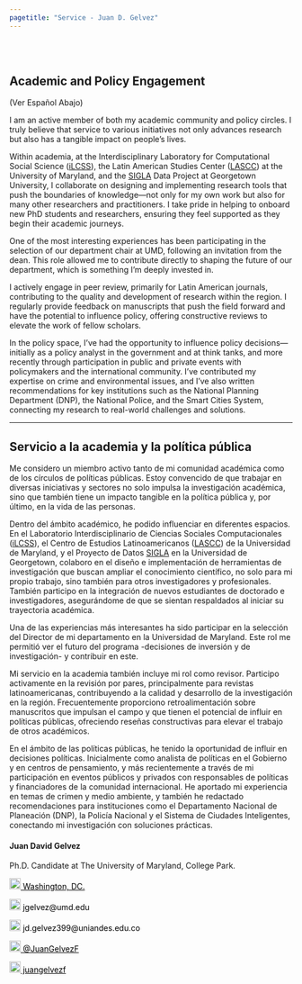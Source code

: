 ```yaml
---
pagetitle: "Service - Juan D. Gelvez"
---
```


<br>  </br> <!--- Agrega lineas en blanco --->

<!------------- Panel de la izquierda ------------->
<div class="col-sm-9">


<!--- Work in progress --->

## Academic and Policy Engagement
(Ver Español Abajo)

I am an active member of both my academic community and policy circles. I truly believe that service to various initiatives not only advances research but also has a tangible impact on people’s lives.

Within academia, at the Interdisciplinary Laboratory for Computational Social Science ([iLCSS](https://ilcss.umd.edu/)), the Latin American Studies Center ([LASCC](https://lacs.umd.edu/)) at the University of Maryland, and the [SIGLA](https://sigla.georgetown.domains/gateway/) Data Project at Georgetown University, I collaborate on designing and implementing research tools that push the boundaries of knowledge—not only for my own work but also for many other researchers and practitioners. I take pride in helping to onboard new PhD students and researchers, ensuring they feel supported as they begin their academic journeys.

One of the most interesting experiences has been participating in the selection of our department chair at UMD, following an invitation from the dean. This role allowed me to contribute directly to shaping the future of our department, which is something I’m deeply invested in.

I actively engage in peer review, primarily for Latin American journals, contributing to the quality and development of research within the region. I regularly provide feedback on manuscripts that push the field forward and have the potential to influence policy, offering constructive reviews to elevate the work of fellow scholars.

In the policy space, I’ve had the opportunity to influence policy decisions—initially as a policy analyst in the government and at think tanks, and more recently through participation in public and private events with policymakers and the international community. I’ve contributed my expertise on crime and environmental issues, and I’ve also written recommendations for key institutions such as the National Planning Department (DNP), the National Police, and the Smart Cities System, connecting my research to real-world challenges and solutions.

-----------------------------------------

## Servicio a la academia y la política pública


Me considero un miembro activo tanto de mi comunidad académica como de los círculos de políticas públicas. Estoy convencido de que trabajar en diversas iniciativas y sectores no solo impulsa la investigación académica, sino que también tiene un impacto tangible en la política pública y, por último, en la vida de las personas.

Dentro del ámbito académico, he podido influenciar en diferentes espacios. En el Laboratorio Interdisciplinario de Ciencias Sociales Computacionales ([iLCSS](https://ilcss.umd.edu/)), el Centro de Estudios Latinoamericanos ([LASCC](https://lacs.umd.edu/)) de la Universidad de Maryland, y el Proyecto de Datos [SIGLA](https://sigla.georgetown.domains/gateway/) en la Universidad de Georgetown, colaboro en el diseño e implementación de herramientas de investigación que buscan ampliar el conocimiento científico, no solo para mi propio trabajo, sino también para otros investigadores y profesionales. También participo en la integración de nuevos estudiantes de doctorado e investigadores, asegurándome de que se sientan respaldados al iniciar su trayectoria académica.

Una de las experiencias más interesantes ha sido participar en la selección del Director de mi departamento en la Universidad de Maryland. Este rol me permitió ver el futuro del programa -decisiones de inversión y de investigación- y contribuir en este.

Mi servicio en la academia también incluye mi rol como revisor. Participo activamente en la revisión por pares, principalmente para revistas latinoamericanas, contribuyendo a la calidad y desarrollo de la investigación en la región. Frecuentemente proporciono retroalimentación sobre manuscritos que impulsan el campo y que tienen el potencial de influir en políticas públicas, ofreciendo reseñas constructivas para elevar el trabajo de otros académicos.

En el ámbito de las políticas públicas, he tenido la oportunidad de influir en decisiones políticas. Inicialmente como analista de políticas en el Gobierno y en centros de pensamiento, y más recientemente a través de mi participación en eventos públicos y privados con responsables de políticas y financiadores de la comunidad internacional. He aportado mi experiencia en temas de crimen y medio ambiente, y también he redactado recomendaciones para instituciones como el Departamento Nacional de Planeación (DNP), la Policía Nacional y el Sistema de Ciudades Inteligentes, conectando mi investigación con soluciones prácticas.


</div>
<!------------- Panel de la izquierda ------------->


<!------------- Panel de la derecha ------------->
<div class="col-sm-3">

#### Juan David Gelvez

Ph.D. Candidate at The University of Maryland, College Park.

<!-- Location -->
<a href="https://www.google.com/maps/place/Washington+D.+C.,+Distrito+de+Columbia/@38.8938672,-77.0846157,12z/data=!3m1!4b1!4m5!3m4!1s0x89b7c6de5af6e45b:0xc2524522d4885d2a!8m2!3d38.9071923!4d-77.0368707" style="color:black;"> <img alt="Qries" src="./images/location.png" width="20" height="20">  Washington, DC.</a>

<!-- Correo -->
<p style="color:black"><img alt="Qries" src="./images/correo.png" width="20" height="20"> jgelvez@umd.edu </img></p>

<!-- Correo -->
<p style="color:black"><img alt="Qries" src="./images/correo.png" width="20" height="20"> jd.gelvez399@uniandes.edu.co </img></p>

<!-- Twitter -->
 <a href="https://twitter.com/JuanGelvezF" style="color:black;"> <img alt="Qries" src="./images/twitter.jpg" width="20" height="20">  @JuanGelvezF</a> 


<!-- GitHub -->
<a href="https://github.com/juangelvezf" style="color:black;"> <img alt="Qries" src="./images/github.png" width="20" height="20">  juangelvezf</a>

</div>
<!------------- Panel de la derecha ------------->



<br>  </br> <!--- Agrega lineas en blanco --->